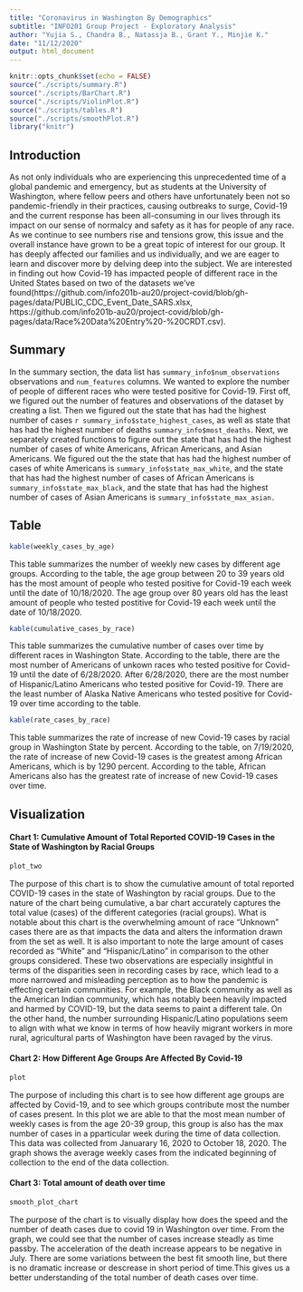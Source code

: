 ```yaml
---
title: "Coronavirus in Washington By Demographics"
subtitle: "INFO201 Group Project - Exploratory Analysis"
author: "Yujia S., Chandra B., Natassja B., Grant Y., Minjie K."
date: "11/12/2020"
output: html_document
---
```


```r
knitr::opts_chunk$set(echo = FALSE)
source("./scripts/summary.R")
source("./scripts/BarChart.R")
source("./scripts/ViolinPlot.R")
source("./scripts/tables.R")
source("./scripts/smoothPlot.R")
library("knitr")
```

## Introduction
As not only individuals who are experiencing this unprecedented time of a global pandemic and emergency, but as students at the University of Washington, where fellow peers and others have unfortunately been not so pandemic-friendly in their practices, causing outbreaks to surge, Covid-19 and the current response has been all-consuming in our lives through its impact on our sense of normalcy and safety as it has for people of any race. As we continue to see numbers rise and tensions grow, this issue and the overall instance have grown to be a great topic of interest for our group. It has deeply affected our families and us individually, and we are eager to learn and discover more by delving deep into the subject. We are interested in finding out how Covid-19 has impacted people of different race in the United States based on two of the datasets we've found(https://github.com/info201b-au20/project-covid/blob/gh-pages/data/PUBLIC_CDC_Event_Date_SARS.xlsx, https://github.com/info201b-au20/project-covid/blob/gh-pages/data/Race%20Data%20Entry%20-%20CRDT.csv).

## Summary
In the summary section, the data list has `summary_info$num_observations` observations and `num_features` columns. We wanted to explore the number of people of different races who were tested positive for Covid-19. First off, we figured out the number of features and observations of the dataset by creating a list. Then we figured out the state that has had the highest number of cases `r summary_info$state_highest_cases`, as well as state that has had the highest number of deaths `summary_info$most_deaths`. Next, we separately created functions to figure out the state that has had the highest number of cases of white Americans, African Americans, and Asian Americans. We figured out the the state that has had the highest number of cases of white Americans is `summary_info$state_max_white`, and the state that has had the highest number of cases of African Americans is `summary_info$state_max_black`, and the state that has had the highest number of cases of Asian Americans is `summary_info$state_max_asian.`

## Table
```r
kable(weekly_cases_by_age)
```
This table summarizes the number of weekly new cases by different age groups. According to the table, the age group between 20 to 39 years old has the most amount of people who tested positive for Covid-19 each week until the date of 10/18/2020. The age group over 80 years old has the least amount of people who tested postitive for Covid-19 each week until the date of 10/18/2020.
```r
kable(cumulative_cases_by_race)
```
This table summarizes the cumulative number of cases over time by different races in Washington State. According to the table, there are the most number of Americans of unkown races who tested positive for Covid-19 until the date of 6/28/2020. After 6/28/2020, there are the most number of Hispanic/Latino Americans who tested positive for Covid-19. There are the least number of Alaska Native Americans who tested positive for Covid-19 over time according to the table.
```r
kable(rate_cases_by_race)
```
This table summarizes the rate of increase of new Covid-19 cases by racial group in Washington State by percent. According to the table, on 7/19/2020, the rate of increase of new Covid-19 cases is the greatest among African Americans, which is by 1290 percent. According to the table, African Americans also has the greatest rate of increase of new Covid-19 cases over time.

## Visualization
#### Chart 1: Cumulative Amount of Total Reported COVID-19 Cases in the State of Washington by Racial Groups
```r
plot_two
```
The purpose of this chart is to show the cumulative amount of total reported COVID-19 cases in the state of Washington by racial groups. Due to the nature of the chart being cumulative, a bar chart accurately captures the total value (cases) of the different categories (racial groups). What is notable about this chart is the overwhelming amount of race “Unknown” cases there are as that impacts the data and alters the information drawn from the set as well. It is also important to note the large amount of cases recorded as “White” and “Hispanic/Latino” in comparison to the other groups considered. These two observations are especially insightful in terms of the disparities seen in recording cases by race, which lead to a more narrowed and misleading perception as to how the pandemic is effecting certain communities. For example, the Black community as well as the American Indian community, which has notably been heavily impacted and harmed by COVID-19, but the data seems to paint a different tale. On the other hand, the number surrounding Hispanic/Latino populations seem to align with what we know in terms of how heavily migrant workers in more rural, agricultural parts of Washington have been ravaged by the virus.

#### Chart 2: How Different Age Groups Are Affected By Covid-19
```r
plot
```
The purpose of including this chart is to see how different age groups are affected by Covid-19, and to see which groups contribute most the number of cases present. In this plot we are able to that the most mean number of weekly cases is from the age 20-39 group, this group is also has the max number of cases in a pparticular week during the time of data collection. This data was collected from Januarary 16, 2020 to October 18, 2020.  The graph shows the average weekly cases from the indicated beginning of collection to the end of the data collection.

#### Chart 3: Total amount of death over time
```r
smooth_plot_chart
```
The purpose of the chart is to visually display how does the speed and the number of death cases due to covid 19 in Washington over time. From the graph, we could see that the number of cases increase steadly as time passby. The acceleration of the death increase appears to be negative in July. There are some variations between the best fit smooth line, but there is no dramatic increase or descrease in short period of time.This gives us a better understanding of the total number of death cases over time. 

